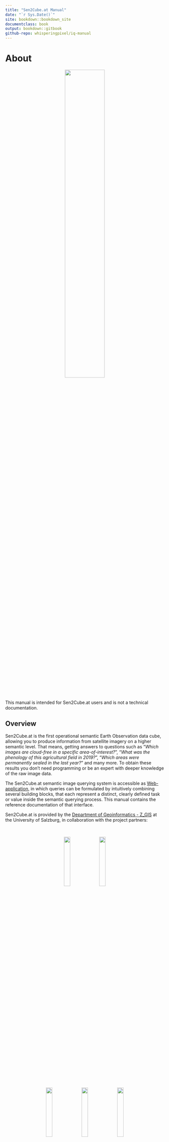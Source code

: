 ```yaml
---
title: "Sen2Cube.at Manual"
date: "`r Sys.Date()`"
site: bookdown::bookdown_site
documentclass: book
output: bookdown::gitbook
github-repo: whisperingpixel/iq-manual
---
```


# About

<center>
![](img/logo_b.png){width=50%}
</center>

&nbsp;

This manual is intended for Sen2Cube.at users and is not a technical documentation.

## Overview

Sen2Cube.at is the first operational semantic Earth Observation data cube, allowing you to produce information from satellite imagery on a higher semantic level. That means, getting answers to questions such as "*Which images are cloud-free in a specific area-of-interest?*", "*What was the phenology of this agricultural field in 2019?*", "*Which areas were permanently sealed in the last year?*" and many more. To obtain these results you don't need programming or be an expert with deeper knowledge of the raw image data.

The Sen2Cube.at semantic image querying system is accessible as [Web-application](https://demo.sen2cube.at/app), in which queries can be formulated by intuitively combining several building blocks, that each represent a distinct, clearly defined task or value inside the semantic querying process. This manual contains the reference documentation of that interface.

Sen2Cube.at is provided by the [Department of Geoinformatics - Z_GIS](https://www.zgis.at/) at the University of Salzburg, in collaboration with the project partners:

&nbsp;

<center>
[![](img/unisbg.png){width=20%}](https://www.uni-salzburg.at/) &nbsp; [![](img/zgis.png){width=20%}](https://www.zgis.at/)

[![](img/ama.png){width=20%}](https://www.ama.at/) &nbsp; [![](img/spase.png){width=20%}](https://www.spatial-services.com/) &nbsp; [![](img/zamg.png){width=20%}](https://www.zamg.ac.at/)
</center>

&nbsp;

Sen2Cube.at is developed with support by the Austrian Research Promotion Agency (FFG) under the Austrian Space Application Programme (ASAP 14) within the project Sen2Cube.at (project no.: 866016).

&nbsp;

<center>
[![](img/ffg.png){width=20%}](https://www.ffg.at/)
</center>

## Use cases

Sen2Cube.at is designed as a general-purpose Earth observation expert system to support and facilitate a great variety of use-cases. The ones listed here are selected as introduction.

### Semantic content-based image retrieval

A common task is to use the Sen2Cube.at system for a content-based search of suitable images, e.g., images which are cloud-free in a certain area.

For example, consider you are interested in the phenology and cloud-free observations of this agricultural field. While the acquisition in general was quite cloudy on 21st of October 2018, the observations of this particular field are perfectly valid and useful

<center>
![Why we need SCBIR](img/scbir-example-1.png){width=100%}

</center>

However, if you search for images using image-wide cloud statistics in common image databases, this image will never be returned. In contrast, the Sen2Cube.at system allows to specify an area-of-interest and a cloud filter that will be evaluated only for this area. Subsequently, you receive better information about which images can be used or not.

<center>
![SCBIR in Sen2Cube.at](img/scbir-example-2.png){width=100%}

</center>

```block
Why don't you try it out on your own? After reading the "Getting started" chapter, come back here and use the "SCBIR - Cloud" model, [this area of interest](https://demo.sen2cube.at/ows/000/?service=WFS&version=1.1.0&request=GetFeature&outputFormat=application/json&srsname=EPSG:4326&typename=inspire_feldstuecke_2019&Filter=%3CFilter%3E%3CPropertyIsEqualTo%3E%3CPropertyName%3EFS_KENNUNG%3C/PropertyName%3E%3CLiteral%3E79707084%3C/Literal%3E%3C/PropertyIsEqualTo%3E%3C/Filter%3E)
and October 2018 as time interval.
```

### Cloud-free composite

In most applications for Earth observation of land, clouds are considered as noise. One approach that is feasible in many situations is to create a cloud-free composite, i.e., an artificial image where cloud-free pixels are selected and stitched together using some rules. Since a basic interpretation of the observations are already available in Sen2Cube.at, a cloud-free composite based on pre-selecting valid observations is possible. This example is an artificial image of Vienna cloud-free during Summer 2018:


<center>
![Cloud-free Vienna](img/cloud-free-composite-1.png){width=100%}

</center>

```block
You may notice that the extent is cropped to the borders of Vienna: You don't have to digitize your area-of-interest manually. Every valid GeoJSON can be input, even if it is located online. Here, the borders are directly downloaded as [OGC Web Feature Service](https://data.wien.gv.at/daten/geo?service=WFS&request=GetFeature&version=1.1.0&typeName=ogdwien:LANDESGRENZEOGD&srsName=EPSG:4326&outputFormat=json) from the [Open Data Portal of Vienna](https://www.data.gv.at/katalog/dataset/86c29af5-c52c-423d-8764-82c1bb037936).
```

The Stubaital during spring reveals that there is still snow on the higher elevated areas.

<center>
![Cloud-free Stubaital](img/cloud-free-composite-2.png){width=100%}

</center>

A cloud-free composite of observations from spring is not useful for your application? No problem - chose any other time interval. You don't need to rely on pre-manufactured cloud-free composites. In Sen2Cube.at, you can configure these parameters and produce ad-hoc cloud-free composites from an area of interest and a time interval you are interested in.

```block
The result of every inference is available as OGC Web Map Service - you can simply add them in your GIS.
<center>
![Cloud-free Stubaital in a GIS](img/cloud-free-composite-3.png){width=100%}
</center>
```


### Time series

The continuous observation with acquisition frequencies of a few days allow to extract relevant patterns based on (long) time series of a selected variable. For example, by using the appearance of "greenness" of the observations as variable, it is possible to trace back the land use change of this area where an industrial/commercial building was constructed on a meadow.

<center>
![Construction of a building](img/time-series-example-1.png){width=100%}

</center>

You can see how in the first year of operational Sentinel-2 image acquisition the temporal pattern indicates the yearly cycle of vegetation on northern hemisphere, while after the construction and opening of the building in May 2018 the temporal pattern changed completely. The remaining variations are due to noise and perhaps smaller patches of grass in between of the buildings.


Using the same greenness variable applied to agricultural fields may reveal changes in crop types or agricultural use. In this example, the use of one agricultural field changed between 2018 and 2019. While you can identify two main peaks in the years until (and including) 2018, there is only one peak in 2019 and 2020.

<center>
![Agriculture](img/time-series-example-2.png){width=100%}

</center>

<!--
### Area-based statistics

In cases when defined geographic regions area already available you may want to augment their attribute table with aggregated Earth-observation-based information. For example: What's Viennas 'greenest' district?

-->

### Spatially disaggregated information

**Surface water**

Some borders that are defined in (vector) databases of geographical objects indicate only one or an aggregated state. One example are water bodies. While they are represented as stable with a clearly defined border, they undergo many changes over time. Spatially disaggregated information from Earth observation data allows to investigate these with unprecedented spatio-temporal detail. Earth observations of one year covering parts of the Lake of Constance allows to investigate the dynamics of the Rhine River and the Bregenzerach reveal more details than the simple polygon in the geographical database

<center>
![Lake of Constance](img/spatial-information-3.png){width=100%}

</center>

<center>
![Salzburg lakes](img/spatial-information-4.png){width=100%}

</center>

Another use case of spatially disaggregated information is to detect missing geographical objects in databases. For example, the dam "Donaukraftwerk Melk" is not yet present in the geographical database

<center>
![Dam is missing in geographical database](img/spatial-information-1.png){width=100%}

</center>

However, it is already clearly visible in the Earth-observation-based information.

<center>
![Dam is missing in geographical database](img/spatial-information-2.png){width=100%}

**Urban green areas**

Other geographical phenomena and objects might be spatially arranged within a region. For example, take the green areas within Vienna, which are an important contribution to well-being of humans and animals and are able to cool down the city in summer. We will again use the official borders as distributed by the Open Data Platform. The result map shows the percentage of valid observations (i.e. observations that are not cloud) that are associated with a vegetation type for the specified timespan.

<center>
![Viennas green areas](img/spatial-information-5.png){width=100%}
</center>

Further re-use of the results is also possible. For example, the color ramp produces a nice visual output, but it might be more useful to apply a threshold and finally delineate areas that might be considered stable vegetation or green spaces.

<center>
![Viennas green areas](img/spatial-information-6.png){width=100%}
</center>

## Next steps and how to start

```block
The Sen2Cube.at system was not explicitly designed for any of the use-cases presented in the last section. All of them were created using the same, generic semantic enrichment and generic building blocks of the semantic query language to construct the different queries for each example. Still, it is not necessary to do any programming - you don't have to trade-of between the need of programming or flexibility of the software.
```

A good start to get familiar with the Sen2Cube.at system is to read how we conduct the [Semantic Enrichment](#enrichment) of Earth observation data and then proceed with the [Getting Started](#start) section and try to use or build your first model.
